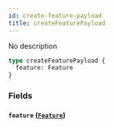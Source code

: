 ```yaml
---
id: create-feature-payload
title: createFeaturePayload
---
```


No description

```graphql
type createFeaturePayload {
  feature: Feature
}
```

### Fields

#### `feature` ([`Feature`](/v1/objects/feature))

